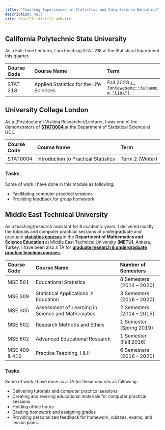 ```yaml
---
title: "Teaching Experiences in Statistics and Data Science Education"
description: null
site: distill::distill_website
---
```




## California Polytechnic State University

As a Full-Time Lecturer, I am teaching STAT 218 at the Statistics Department this quarter.

| **Course Code**   | **Course Name**                                       | **Term**
| :-------          | :-----------------------                              | :-----------
| STAT 218          | Applied Statistics for the Life Sciences              | Fall 2023 <a href = "https://sinemdemirci.github.io/stat-218-fa23/" target="_blank">`r fontawesome::fa(name = "link")`</a>


## University College London

As a (Postdoctoral) Visiting Researcher/Lecturer, I was one of the demonstrators of <b><a href = 'https://www.ucl.ac.uk/module-catalogue/modules/introduction-to-practical-statistics-STAT0004' target ="_blank"> STAT0004 </b></a> at the Department of Statistical Science  at UCL.

| **Course Code**   | **Course Name**                                       | **Term**
| :-------          | :-----------------------                              | :-----------
| STAT0004       | Introduction to Practical Statistics                     | Term 2 (Winter)

### Tasks
Some of work I have done in this module as following:

  * Facilitating computer practical sessions
  * Providing feedback for group homework

## Middle East Technical University

As a teaching/research assistant for 8 academic years, I delivered mostly the tutorials and computer practical sessions of undergraduate and graduate <b><a href = 'https://catalog.metu.edu.tr/prog_courses.php?prog=460' target="_blank"> statistics courses </b></a> in the <b> Department of Mathematics and Science Education </b> at Middle East Technical University <b>(METU)</b>, Ankara, Turkey. I have been also a TA for <b><a href = 'https://catalog.metu.edu.tr/prog_courses.php?prog=460' target="_blank"> graduate research & undergraduate practice teaching  courses </b> </a>.

| **Course Code**   | **Course Name**                                       | **Number of Semesters**
| :-------          | :-----------------------                              | :-----------
| MSE 501           | Educational Statistics                                | 8 Semesters (2014 – 2020)
| MSE 309           | Statistical Applications in Education                 | 3 Semesters (2016 – 2020) 
| MSE 305           | Assessment of Learning in Science and Mathematics     | 2 Semesters (2014 – 2015)
| MSE 502           | Research Methods and Ethics                           | 1 Semester (Spring 2019)
| MSE 602           | Advanced Educational Research                         | 1 Semester (Fall 2016)
| MSE 409 & 410     | Practice Teaching, I & II                             | 6 Semesters (2016 – 2020)


### Tasks
Some of work I have done as a TA for these courses as following:

  * Delivering tutorials and computer practical sessions
  * Creating and revising educational materials for computer practical sessions
  * Holding office hours
  * Grading homework and assigning grades
  * Providing personalized feedback for homework, quizzes, exams, and lesson plans.